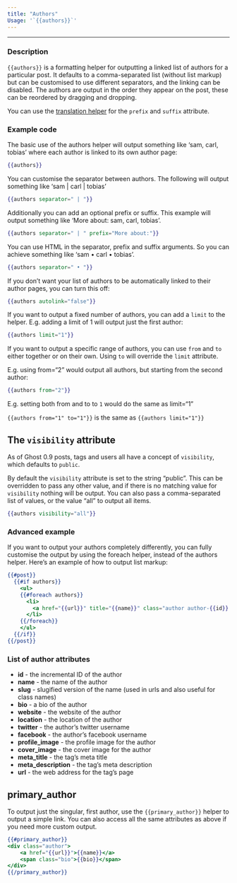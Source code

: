 ```yaml
---
title: "Authors"
Usage: '`{{authors}}`'
---
```


***

### Description

`{{authors}}` is a formatting helper for outputting a linked list of authors for a particular post. It defaults to a comma-separated list (without list markup) but can be customised to use different separators, and the linking can be disabled. The authors are output in the order they appear on the post, these can be reordered by dragging and dropping.

You can use the [translation helper](/docs/themes/helpers/translate/) for the `prefix` and `suffix` attribute.

### Example code

The basic use of the authors helper will output something like ‘sam, carl, tobias’ where each author is linked to its own author page:

```handlebars
{{authors}}
```

You can customise the separator between authors. The following will output something like ‘sam | carl | tobias’

```handlebars
{{authors separator=" | "}}
```

Additionally you can add an optional prefix or suffix. This example will output something like ‘More about: sam, carl, tobias’.

```handlebars
{{authors separator=" | " prefix="More about:"}}
```

You can use HTML in the separator, prefix and suffix arguments. So you can achieve something like ‘sam • carl • tobias’.

```handlebars
{{authors separator=" • "}}
```

If you don’t want your list of authors to be automatically linked to their author pages, you can turn this off:

```handlebars
{{authors autolink="false"}}
```

If you want to output a fixed number of authors, you can add a `limit` to the helper. E.g. adding a limit of 1 will output just the first author:

```handlebars
{{authors limit="1"}}
```

If you want to output a specific range of authors, you can use `from` and `to` either together or on their own. Using `to` will override the `limit` attribute.

E.g. using from=“2” would output all authors, but starting from the second author:

```handlebars
{{authors from="2"}}
```

E.g. setting both from and to to `1` would do the same as limit=“1”

`{{authors from="1" to="1"}}` is the same as `{{authors limit="1"}}`

## The `visibility` attribute

As of Ghost 0.9 posts, tags and users all have a concept of `visibility`, which defaults to `public`.

By default the `visibility` attribute is set to the string “public”. This can be overridden to pass any other value, and if there is no matching value for `visibility` nothing will be output. You can also pass a comma-separated list of values, or the value “all” to output all items.

```handlebars
{{authors visibility="all"}}
```

### Advanced example

If you want to output your authors completely differently, you can fully customise the output by using the foreach helper, instead of the authors helper. Here’s an example of how to output list markup:

```handlebars
{{#post}}
  {{#if authors}}
    <ul>
    {{#foreach authors}}
      <li>
        <a href="{{url}}" title="{{name}}" class="author author-{{id}} {{slug}}">{{name}}</a>
      </li>
    {{/foreach}}
    </ul>
  {{/if}}
{{/post}}
```

### List of author attributes

* **id** - the incremental ID of the author
* **name** - the name of the author
* **slug** - slugified version of the name (used in urls and also useful for class names)
* **bio** - a bio of the author
* **website** - the website of the author
* **location** - the location of the author
* **twitter** - the author’s twitter username
* **facebook** - the author’s facebook username
* **profile\_image** - the profile image for the author
* **cover\_image** - the cover image for the author
* **meta\_title** - the tag’s meta title
* **meta\_description** - the tag’s meta description
* **url** - the web address for the tag’s page

## primary\_author

To output just the singular, first author, use the `{{primary_author}}` helper to output a simple link. You can also access all the same attributes as above if you need more custom output.

```handlebars
{{#primary_author}}
<div class="author">
    <a href="{{url}}">{{name}}</a>
    <span class="bio">{{bio}}</span>
</div>
{{/primary_author}}
```
